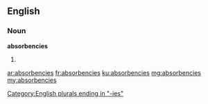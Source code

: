 ==English==

===Noun===
'''absorbencies'''
# {{plural of|absorbency}}

[[Category:English plurals ending in "-ies"]]

[[ar:absorbencies]]
[[fr:absorbencies]]
[[ku:absorbencies]]
[[mg:absorbencies]]
[[my:absorbencies]]